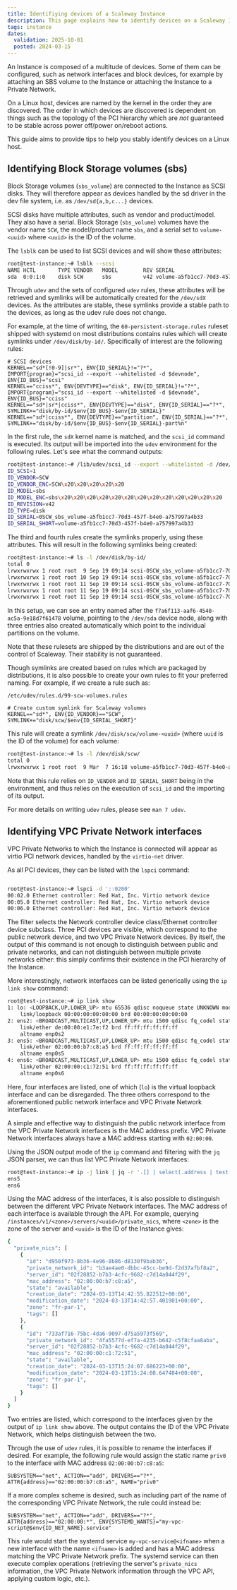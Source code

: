 ```yaml
---
title: Identifiying devices of a Scaleway Instance
description: This page explains how to identify devices on a Scaleway Instance
tags: instance
dates:
  validation: 2025-10-01
  posted: 2024-03-15
---
```


An Instance is composed of a multitude of devices. Some of them can be configured, such as network interfaces and block devices, for example by attaching an SBS volume to the Instance or attaching the Instance to a Private Network.

On a Linux host, devices are named by the kernel in the order they are discovered. The order in which devices are discovered is dependent on things such as the topology of the PCI hierarchy which are *not* guaranteed to be stable across power off/power on/reboot actions.

This guide aims to provide tips to help you stably identify devices on a Linux host.

## Identifying Block Storage volumes (sbs)

Block Storage volumes (`sbs_volume`) are connected to the Instance as SCSI disks. They will therefore appear as devices handled by the sd driver in the dev file system, i.e. as `/dev/sd{a,b,c...}` devices.

SCSI disks have multiple attributes, such as vendor and product/model. They also have a serial. Block Storage (`sbs_volume`) volumes have the vendor name `SCW`, the model/product name `sbs`, and a serial set to `volume-<uuid>` where `<uuid>` is the ID of the volume.

The `lsblk` can be used to list SCSI devices and will show these attributes:

```sh
root@test-instance:~# lsblk --scsi
NAME HCTL       TYPE VENDOR   MODEL        REV SERIAL                       TRAN
sda  0:0:1:0    disk SCW      sbs          v42 volume-a5fb1cc7-70d3-457f-b4
```

Through `udev` and the sets of configured `udev` rules, these attributes will be retrieved and symlinks will be automatically created for the `/dev/sdX` devices. As the attributes are stable, these symlinks provide a stable path to the devices, as long as the udev rule does not change.

For example, at the time of writing, the `60-persistent-storage.rules` ruleset shipped with systemd on most distributions contains rules which will create symlinks under `/dev/disk/by-id/`. Specifically of interest are the following rules:

```
# SCSI devices
KERNEL=="sd*[!0-9]|sr*", ENV{ID_SERIAL}!="?*", IMPORT{program}="scsi_id --export --whitelisted -d $devnode", ENV{ID_BUS}="scsi"
KERNEL=="cciss*", ENV{DEVTYPE}=="disk", ENV{ID_SERIAL}!="?*", IMPORT{program}="scsi_id --export --whitelisted -d $devnode", ENV{ID_BUS}="cciss"
KERNEL=="sd*|sr*|cciss*", ENV{DEVTYPE}=="disk", ENV{ID_SERIAL}=="?*", SYMLINK+="disk/by-id/$env{ID_BUS}-$env{ID_SERIAL}"
KERNEL=="sd*|cciss*", ENV{DEVTYPE}=="partition", ENV{ID_SERIAL}=="?*", SYMLINK+="disk/by-id/$env{ID_BUS}-$env{ID_SERIAL}-part%n"
```

In the first rule, the `sdX` kernel name is matched, and the `scsi_id` command is executed. Its output will be imported into the `udev` environment for the following rules. Let's see what the command outputs:

```sh
root@test-instance:~# /lib/udev/scsi_id --export --whitelisted -d /dev/sda
ID_SCSI=1
ID_VENDOR=SCW
ID_VENDOR_ENC=SCW\x20\x20\x20\x20\x20
ID_MODEL=sbs
ID_MODEL_ENC=sbs\x20\x20\x20\x20\x20\x20\x20\x20\x20\x20\x20\x20\x20
ID_REVISION=v42
ID_TYPE=disk
ID_SERIAL=0SCW_sbs_volume-a5fb1cc7-70d3-457f-b4e0-a757997a4b33
ID_SERIAL_SHORT=volume-a5fb1cc7-70d3-457f-b4e0-a757997a4b33
```

The third and fourth rules create the symlinks properly, using these attributes. This will result in the following symlinks being created:

```sh
root@test-instance:~# ls -l /dev/disk/by-id/
total 0
lrwxrwxrwx 1 root root  9 Sep 19 09:14 scsi-0SCW_sbs_volume-a5fb1cc7-70d3-457f-b4e0-a757997a4b33 -> ../../sda
lrwxrwxrwx 1 root root 10 Sep 19 09:14 scsi-0SCW_sbs_volume-a5fb1cc7-70d3-457f-b4e0-a757997a4b33-part1 -> ../../sda1
lrwxrwxrwx 1 root root 11 Sep 19 09:14 scsi-0SCW_sbs_volume-a5fb1cc7-70d3-457f-b4e0-a757997a4b33-part14 -> ../../sda14
lrwxrwxrwx 1 root root 11 Sep 19 09:14 scsi-0SCW_sbs_volume-a5fb1cc7-70d3-457f-b4e0-a757997a4b33-part15 -> ../../sda15
lrwxrwxrwx 1 root root 11 Sep 19 09:14 scsi-0SCW_sbs_volume-a5fb1cc7-70d3-457f-b4e0-a757997a4b33-part16 -> ../../sda16
```

In this setup, we can see an entry named after the `f7a6f113-aaf6-4540-ac5a-9e18d7f61478` volume, pointing to the `/dev/sda` device node, along with three entries also created automatically which point to the individual partitions on the volume.

Note that these rulesets are shipped by the distributions and are out of the control of Scaleway. Their stability is not guaranteed.

Though symlinks are created based on rules which are packaged by distributions, it is also possible to create your own rules to fit your preferred naming. For example, if we create a rule such as:

```
/etc/udev/rules.d/99-scw-volumes.rules

# Create custom symlink for Scaleway volumes
KERNEL=="sd*", ENV{ID_VENDOR}=="SCW", SYMLINK+="disk/scw/$env{ID_SERIAL_SHORT}"
```

This rule will create a symlink `/dev/disk/scw/volume-<uuid>` (where `uuid` is the ID of the volume) for each volume:

```sh
root@test-instance:~# ls -l /dev/disk/scw/
total 0
lrwxrwxrwx 1 root root  9 Mar  7 16:18 volume-a5fb1cc7-70d3-457f-b4e0-a757997a4b33 -> ../../sda
```

Note that this rule relies on `ID_VENDOR` and `ID_SERIAL_SHORT` being in the environment, and thus relies on the execution of `scsi_id` and the importing of its output.

For more details on writing `udev` rules, please see `man 7 udev`.

## Identifying VPC Private Network interfaces

VPC Private Networks to which the Instance is connected will appear as virtio PCI network devices, handled by the `virtio-net` driver.

As all PCI devices, they can be listed with the `lspci` command:

```sh

root@test-instance:~# lspci -d '::0200'
00:02.0 Ethernet controller: Red Hat, Inc. Virtio network device
00:05.0 Ethernet controller: Red Hat, Inc. Virtio network device
00:06.0 Ethernet controller: Red Hat, Inc. Virtio network device
```

The filter selects the Network controller device class/Ethernet controller device subclass. Three PCI devices are visible, which correspond to the public network device, and two VPC Private Network devices.
By itself, the output of this command is not enough to distinguish between public and private networks, and can not distinguish between multiple private networks either: this simply confirms their existence in the PCI hierarchy of the Instance.

More interestingly, network interfaces can be listed generically using the `ip link show` command:

```sh
root@test-instance:~# ip link show
1: lo: <LOOPBACK,UP,LOWER_UP> mtu 65536 qdisc noqueue state UNKNOWN mode DEFAULT group default qlen 1000
    link/loopback 00:00:00:00:00:00 brd 00:00:00:00:00:00
2: ens2: <BROADCAST,MULTICAST,UP,LOWER_UP> mtu 1500 qdisc fq_codel state UP mode DEFAULT group default qlen 1000
    link/ether de:00:00:e1:7e:f2 brd ff:ff:ff:ff:ff:ff
    altname enp0s2
3: ens5: <BROADCAST,MULTICAST,UP,LOWER_UP> mtu 1500 qdisc fq_codel state UP mode DEFAULT group default qlen 1000
    link/ether 02:00:00:b7:c8:a5 brd ff:ff:ff:ff:ff:ff
    altname enp0s5
4: ens6: <BROADCAST,MULTICAST,UP,LOWER_UP> mtu 1500 qdisc fq_codel state UP mode DEFAULT group default qlen 1000
    link/ether 02:00:00:c1:72:51 brd ff:ff:ff:ff:ff:ff
    altname enp0s6
```

Here, four interfaces are listed, one of which (`lo`) is the virtual loopback interface and can be disregarded. The three others correspond to the aforementioned public network interface and VPC Private Network interfaces.

A simple and effective way to distinguish the public network interface from the VPC Private Network interfaces is the MAC address prefix. VPC Private Network interfaces always have a MAC address starting with `02:00:00`.

Using the JSON output mode of the `ip` command  and filtering with the `jq` JSON parser, we can thus list VPC Private Network interfaces:

```sh
root@test-instance:~# ip -j link | jq -r '.[] | select(.address | test("02:00:00:.*")) | .ifname'
ens5
ens6
```

Using the MAC address of the interfaces, it is also possible to distinguish between the different VPC Private Network interfaces. The MAC address of each interface is available through the API.
For example, querying `/instances/v1/<zone>/servers/<uuid>/private_nics`, where `<zone>` is the zone of the server and `<uuid>` is the ID of the Instance gives:

```sh
{
  "private_nics": [
    {
      "id": "d950f973-8b36-4e96-8b86-d8130f9bab36",
      "private_network_id": "b3ae4ae0-dbbc-45cc-be9d-f2d37afbf8a2",
      "server_id": "02f28852-b7b3-4cfc-9682-c7d14a044f29",
      "mac_address": "02:00:00:b7:c8:a5",
      "state": "available",
      "creation_date": "2024-03-13T14:42:55.822512+00:00",
      "modification_date": "2024-03-13T14:42:57.401901+00:00",
      "zone": "fr-par-1",
      "tags": []
    },
    {
      "id": "733af716-75bc-4da6-9097-d75a5973f569",
      "private_network_id": "4fa5577d-ef7a-4235-b642-c5f8cfaa8aba",
      "server_id": "02f28852-b7b3-4cfc-9682-c7d14a044f29",
      "mac_address": "02:00:00:c1:72:51",
      "state": "available",
      "creation_date": "2024-03-13T15:24:07.686223+00:00",
      "modification_date": "2024-03-13T15:24:08.647484+00:00",
      "zone": "fr-par-1",
      "tags": []
    }
  ]
}
```

Two entries are listed, which correspond to the interfaces given by the output of `ip link show` above. The output contains the ID of the VPC Private Network, which helps distinguish between the two.

Through the use of `udev` rules, it is possible to rename the interfaces if desired. For example, the following rule would assign the static name `priv0` to the interface with MAC address `02:00:00:b7:c8:a5`:

```
SUBSYSTEM=="net", ACTION=="add", DRIVERS=="?*", ATTR{address}=="02:00:00:b7:c8:a5", NAME="priv0"
```

If a more complex scheme is desired, such as including part of the name of the corresponding VPC Private Network, the rule could instead be:

```
SUBSYSTEM=="net", ACTION=="add", DRIVERS=="?*", ATTR{address}=="02:00:00:*", ENV{SYSTEMD_WANTS}="my-vpc-script@$env{ID_NET_NAME}.service"
```

This rule would start the systemd service `my-vpc-service@<ifname>` when a new interface with the name `<ifname>` is added and has a MAC address matching the VPC Private Network prefix.
The systemd service can then execute complex operations (retrieving the server's `private_nics` information, the VPC Private Network information through the VPC API, applying custom logic, etc.).